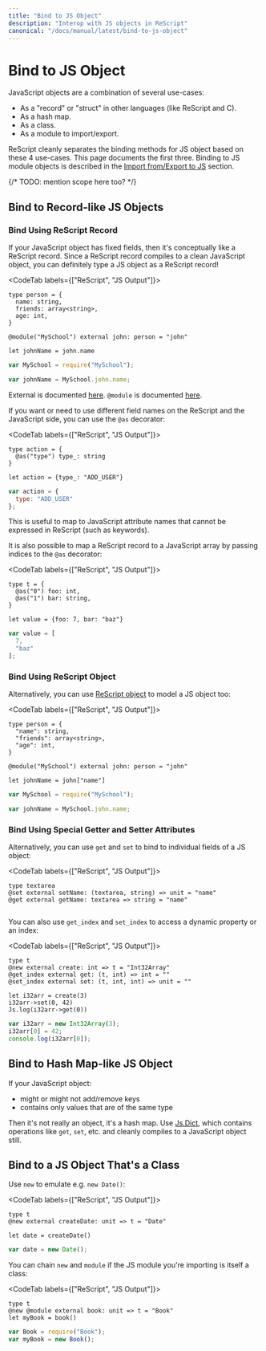 ```yaml
---
title: "Bind to JS Object"
description: "Interop with JS objects in ReScript"
canonical: "/docs/manual/latest/bind-to-js-object"
---
```


# Bind to JS Object

JavaScript objects are a combination of several use-cases:

- As a "record" or "struct" in other languages (like ReScript and C).
- As a hash map.
- As a class.
- As a module to import/export.

ReScript cleanly separates the binding methods for JS object based on these 4 use-cases. This page documents the first three. Binding to JS module objects is described in the [Import from/Export to JS](import-from-export-to-js.md) section.

{/* TODO: mention scope here too? */}

## Bind to Record-like JS Objects

### Bind Using ReScript Record

If your JavaScript object has fixed fields, then it's conceptually like a ReScript record. Since a ReScript record compiles to a clean JavaScript object, you can definitely type a JS object as a ReScript record!

<CodeTab labels={["ReScript", "JS Output"]}>

```res example
type person = {
  name: string,
  friends: array<string>,
  age: int,
}

@module("MySchool") external john: person = "john"

let johnName = john.name
```
```js
var MySchool = require("MySchool");

var johnName = MySchool.john.name;
```

</CodeTab>

External is documented [here](external.md). `@module` is documented [here](import-from-export-to-js.md).

If you want or need to use different field names on the ReScript and the JavaScript side, you can use the `@as` decorator:

<CodeTab labels={["ReScript", "JS Output"]}>

```res example
type action = {
  @as("type") type_: string
}

let action = {type_: "ADD_USER"}
```
```js
var action = {
  type: "ADD_USER"
};
```

</CodeTab>

This is useful to map to JavaScript attribute names that cannot be expressed in ReScript (such as keywords).

It is also possible to map a ReScript record to a JavaScript array by passing indices to the `@as` decorator:

<CodeTab labels={["ReScript", "JS Output"]}>

```res
type t = {
  @as("0") foo: int,
  @as("1") bar: string,
}

let value = {foo: 7, bar: "baz"}
```

```js
var value = [
  7,
  "baz"
];
```

</CodeTab>


### Bind Using ReScript Object

Alternatively, you can use [ReScript object](object.md) to model a JS object too:

<CodeTab labels={["ReScript", "JS Output"]}>

```res example
type person = {
  "name": string,
  "friends": array<string>,
  "age": int,
}

@module("MySchool") external john: person = "john"

let johnName = john["name"]
```
```js
var MySchool = require("MySchool");

var johnName = MySchool.john.name;
```

</CodeTab>

### Bind Using Special Getter and Setter Attributes

Alternatively, you can use `get` and `set` to bind to individual fields of a JS object:

<CodeTab labels={["ReScript", "JS Output"]}>

```res example
type textarea
@set external setName: (textarea, string) => unit = "name"
@get external getName: textarea => string = "name"
```
```js
```

</CodeTab>

You can also use `get_index` and `set_index` to access a dynamic property or an index:

<CodeTab labels={["ReScript", "JS Output"]}>

```res example
type t
@new external create: int => t = "Int32Array"
@get_index external get: (t, int) => int = ""
@set_index external set: (t, int, int) => unit = ""

let i32arr = create(3)
i32arr->set(0, 42)
Js.log(i32arr->get(0))
```
```js
var i32arr = new Int32Array(3);
i32arr[0] = 42;
console.log(i32arr[0]);
```

</CodeTab>

## Bind to Hash Map-like JS Object

If your JavaScript object:

- might or might not add/remove keys
- contains only values that are of the same type

Then it's not really an object, it's a hash map. Use [Js.Dict](api/js/dict), which contains operations like `get`, `set`, etc. and cleanly compiles to a JavaScript object still.

## Bind to a JS Object That's a Class

Use `new` to emulate e.g. `new Date()`:

<CodeTab labels={["ReScript", "JS Output"]}>

```res example
type t
@new external createDate: unit => t = "Date"

let date = createDate()
```
```js
var date = new Date();
```

</CodeTab>

You can chain `new` and `module` if the JS module you're importing is itself a class:

<CodeTab labels={["ReScript", "JS Output"]}>

```res example
type t
@new @module external book: unit => t = "Book"
let myBook = book()
```
```js
var Book = require("Book");
var myBook = new Book();
```

</CodeTab>
